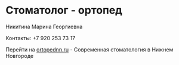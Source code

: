 # Стоматолог - ортопед 
Никитина Марина Георгиевна

Контакты: +7 920 253 73 17



Перейти на [ortopednn.ru](https://ortopednn.ru) - Современная стоматология в Нижнем Новгороде
